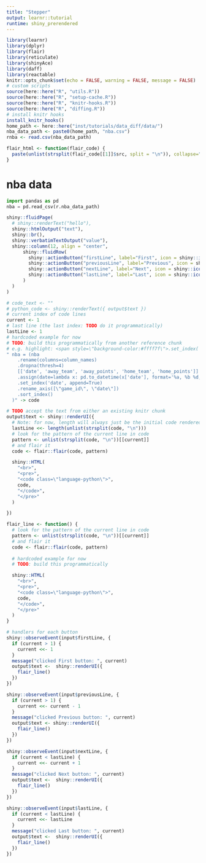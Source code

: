 ```yaml
---
title: "Stepper"
output: learnr::tutorial
runtime: shiny_prerendered
---
```


```r
library(learnr)
library(dplyr)
library(flair)
library(reticulate)
library(shinyAce)
library(daff)
library(reactable)
knitr::opts_chunk$set(echo = FALSE, warning = FALSE, message = FALSE)
# custom scripts
source(here::here("R", "utils.R"))
source(here::here("R", "setup-cache.R"))
source(here::here("R", "knitr-hooks.R"))
source(here::here("R", "diffing.R"))
# install knitr hooks
install_knitr_hooks()
home_path <- here::here("inst/tutorials/data_diff/data/")
nba_data_path <- paste0(home_path, "nba.csv")
rnba <- read.csv(nba_data_path)

flair_html <- function(flair_code) {
  paste(unlist(strsplit(flair_code[[1]]$src, split = "\n")), collapse="</br>")
}
```

<!-- `r reactable::reactable(matrix())` -->

# nba data

<!-- ## Read data -->

```python
import pandas as pd
nba = pd.read_csv(r.nba_data_path)
```

<!-- ```{python read_data, exercise=TRUE, exercise.setup="nba_setup", opts.label="pprinter"} -->
<!-- nba -->

<!-- ``` -->

<!-- ## Tidy data -->

<!-- ```{python example, exercise.setup="nba_setup"} -->
<!-- column_names = {'Date': 'date', 'Start (ET)': 'start', -->
<!--   'Unamed: 2': 'box', 'Visitor/Neutral': 'away_team', -->
<!--   'PTS': 'away_points', 'Home/Neutral': 'home_team', -->
<!--   'PTS.1': 'home_points', 'Unamed: 7': 'n_ot'} -->
<!-- nba = ( -->
<!--   nba.rename(columns=column_names) -->
<!--   .dropna(thresh=4) -->
<!--   [['date', 'away_team', 'away_points', 'home_team', 'home_points']] -->
<!--   .assign(date=lambda x: pd.to_datetime(x['date'], format='%a, %b %d, %Y')) -->
<!--   .set_index('date', append=True) -->
<!--   .rename_axis(["game_id", "date"]) -->
<!--   .sort_index() -->
<!-- ) -->
<!-- nba -->

<!-- ``` -->


```r
shiny::fluidPage(
  # shiny::renderText("hello"),
  shiny::htmlOutput("text"),
  shiny::br(),
  shiny::verbatimTextOutput("value"),
  shiny::column(12, align = "center",
      shiny::fluidRow(
        shiny::actionButton("firstLine", label="First", icon = shiny::icon("fast-backward")),
        shiny::actionButton("previousLine", label="Previous", icon = shiny::icon("arrow-left")),
        shiny::actionButton("nextLine", label="Next", icon = shiny::icon("arrow-right")),
        shiny::actionButton("lastLine", label="Last", icon = shiny::icon("fast-forward"))
      )
  )
)
```


```r
# code_text <- ""
# python_code <- shiny::renderText({ output$text })
# current index of code lines
current <- 1
# last line (the last index: TODO do it programmatically)
lastLine <- 1
# hardcoded example for now
# TODO: build this programmatically from another reference chunk
# e.g. highlight: <span style=\"background-color:#ffff7f\">.set_index('date', append=True)</span>
" nba = (nba
    .rename(columns=column_names)
    .dropna(thresh=4)
    [['date', 'away_team', 'away_points', 'home_team', 'home_points']]
    .assign(date=lambda x: pd.to_datetime(x['date'], format='%a, %b %d, %Y'))
    .set_index('date', append=True)
    .rename_axis([\"game_id\", \"date\"])
    .sort_index()
  )" -> code

# TODO accept the text from either an existing knitr chunk
output$text <- shiny::renderUI({
  # Note: for now, length will always just be the initial code rendered in `output$text`
  lastLine <<- length(unlist(strsplit(code, "\n")))
  # look for the pattern of the current line in code
  pattern <- unlist(strsplit(code, "\n"))[[current]]
  # and flair it
  code <- flair::flair(code, pattern)

  shiny::HTML(
    "<br>",
    "<pre>",
    "<code class=\"language-python\">",
    code,
    "</code>",
    "</pre>"
  )

})

flair_line <- function() {
  # look for the pattern of the current line in code
  pattern <- unlist(strsplit(code, "\n"))[[current]]
  # and flair it
  code <- flair::flair(code, pattern)
  
  # hardcoded example for now
  # TODO: build this programmatically

  shiny::HTML(
    "<br>",
    "<pre>",
    "<code class=\"language-python\">",
    code,
    "</code>",
    "</pre>"
  )
}

# handlers for each button
shiny::observeEvent(input$firstLine, {
  if (current > 1) {
    current <<- 1
  }
  message("clicked First button: ", current)
  output$text <-  shiny::renderUI({
    flair_line()
  })
})

shiny::observeEvent(input$previousLine, {
  if (current > 1) {
    current <<- current - 1
  }
  message("clicked Previous button: ", current)
  output$text <- shiny::renderUI({
    flair_line()
  })
})

shiny::observeEvent(input$nextLine, {
  if (current < lastLine) {
    current <<- current + 1
  }
  message("clicked Next button: ", current)
  output$text <-  shiny::renderUI({
    flair_line()
  })
})

shiny::observeEvent(input$lastLine, {
  if (current < lastLine) {
    current <<- lastLine
  }
  message("clicked Last button: ", current)
  output$text <-  shiny::renderUI({
    flair_line()
  })
})

```
